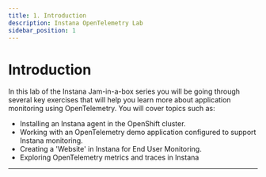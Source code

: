 ```yaml
---
title: 1. Introduction
description: Instana OpenTelemetry Lab
sidebar_position: 1
---
```


# Introduction

In this lab of the Instana Jam-in-a-box series you will be going through
several key exercises that will help you learn more about application
monitoring using OpenTelemetry. You will cover topics such as:

- Installing an Instana agent in the OpenShift cluster.
- Working with an OpenTelemetry demo application configured to support Instana monitoring.
- Creating a 'Website' in Instana for End User Monitoring.
- Exploring OpenTelemetry metrics and traces in Instana

---